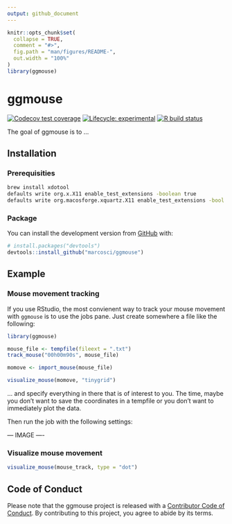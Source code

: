 ```yaml
---
output: github_document
---
```


<!-- README.md is generated from README.Rmd. Please edit that file -->

```r
knitr::opts_chunk$set(
  collapse = TRUE,
  comment = "#>",
  fig.path = "man/figures/README-",
  out.width = "100%"
)
library(ggmouse)
```

# ggmouse

<!-- badges: start -->
[![Codecov test coverage](https://codecov.io/gh/marcosci/ggmouse/branch/master/graph/badge.svg)](https://codecov.io/gh/marcosci/ggmouse?branch=master)
[![Lifecycle: experimental](https://img.shields.io/badge/lifecycle-experimental-orange.svg)](https://www.tidyverse.org/lifecycle/#experimental)
[![R build status](https://github.com/marcosci/ggmouse/workflows/R-CMD-check/badge.svg)](https://github.com/marcosci/ggmouse/actions)
<!-- badges: end -->

The goal of ggmouse is to ...

## Installation

###  Prerequisities

``` bash
brew install xdotool
defaults write org.x.X11 enable_test_extensions -boolean true  
defaults write org.macosforge.xquartz.X11 enable_test_extensions -bool yes   
```

###  Package 

You can install the development version from [GitHub](https://github.com/) with:

``` r
# install.packages("devtools")
devtools::install_github("marcosci/ggmouse")
```

## Example

### Mouse movement tracking

If you use RStudio, the most convienent way to track your mouse movement with `ggmouse` is to use the jobs pane. Just create somewhere a file like the following:

```r 
library(ggmouse)

mouse_file <- tempfile(fileext = ".txt")
track_mouse("00h00m90s", mouse_file)

momove <- import_mouse(mouse_file)

visualize_mouse(momove, "tinygrid")
```

... and specify everything in there that is of interest to you. The time, maybe you don't want to save the coordinates in a tempfile or you don't want to immediately plot the data.

Then run the job with the following settings:

--- IMAGE ----

### Visualize mouse movement

```r
visualize_mouse(mouse_track, type = "dot")
```



## Code of Conduct

Please note that the ggmouse project is released with a [Contributor Code of Conduct](https://contributor-covenant.org/version/2/0/CODE_OF_CONDUCT.html). By contributing to this project, you agree to abide by its terms.
